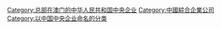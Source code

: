 {{Catmore}}

[[Category:总部在澳门的中华人民共和国中央企业|Category:总部在澳门的中华人民共和国中央企业]]
[[Category:中國綜合企業公司|Category:中國綜合企業公司]]
[[Category:以中国中央企业命名的分类|Category:以中国中央企业命名的分类]]